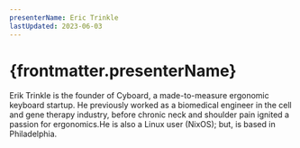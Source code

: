 ```yaml
---
presenterName: Eric Trinkle
lastUpdated: 2023-06-03
---
```


# {frontmatter.presenterName}
Erik Trinkle is the
founder of Cyboard, a made-to-measure ergonomic keyboard startup.
He previously worked as a biomedical engineer in the cell and gene
therapy industry, before chronic neck and shoulder pain ignited a
passion for ergonomics.He is also a Linux user
(NixOS); but, is based in Philadelphia.
